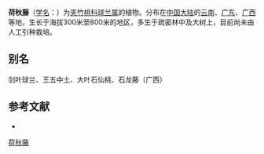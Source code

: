 {{Speciesbox
| name = 荷秋藤
| status = 
| status_system = 
| image =
| genus = Hoya
| species = lancilimba
| authority = Merr.
| subdivision_ranks =[[变型|变型]]
| subdivision =
* 荷秋藤 ''H. l.'' f. ''lancilimba''
* [[狭叶荷秋藤|狭叶荷秋藤]] ''H. l.'' f. ''tsoi''
}}

'''荷秋藤'''（[[学名|学名]]：{{lang|la|''Hoya lancilimba''}}）为[[夹竹桃科|夹竹桃科]][[球兰属|球兰属]]的植物。分布在[[中国大陆|中国大陆]]的[[云南|云南]]、[[广东|广东]]、[[广西|广西]]等地，生长于海拔300米至800米的地区，多生于疏密林中及大树上，目前尚未由人工引种栽培。

== 别名 ==
剑叶球兰、王五中土、大叶石仙桃、石龙藤（广西）

== 参考文献 ==
<div class="references-small">
* {{cite web| url =http://www.bioinfo.cn/db05/KmzwSpecies.php?action=view&id=30776| title =荷秋藤（原变型）| work =《中国高等植物数据库全库》| publisher =中国科学院微生物研究所| author =昆明植物研究所| accessdate =2009-02-26| deadurl =yes| archiveurl =https://web.archive.org/web/20160305095521/http://www.bioinfo.cn/db05/KmzwSpecies.php?action=view&id=30776| archivedate =2016-03-05}}
</div>
{{Taxonbar|from=Q15232866}}

[[Category:球兰属|荷秋藤]]


{{植物小作品}}